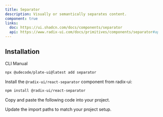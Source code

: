 ```yaml
---
title: Separator
description: Visually or semantically separates content.
component: true
links:
  doc: https://ui.shadcn.com/docs/components/separator
  api: https://www.radix-ui.com/docs/primitives/components/separator#api-reference
---
```


## Installation

<Tabs defaultValue="cli">

<TabsList>
<TabsTrigger value="cli">CLI</TabsTrigger>
<TabsTrigger value="manual">Manual</TabsTrigger>
</TabsList>
<TabsContent value="cli">

```bash
npx @udecode/plate-ui@latest add separator
```

</TabsContent>

<TabsContent value="manual">

<Steps>

<Step>

Install the `@radix-ui/react-separator` component from radix-ui:

```bash
npm install @radix-ui/react-separator
```

</Step>

<Step>

Copy and paste the following code into your project.

</Step>

<ComponentSource name="separator" />

<Step>

Update the import paths to match your project setup.

</Step>

</Steps>

  </TabsContent>

</Tabs>
